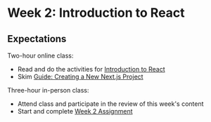 # Week 2: Introduction to React

## Expectations

Two-hour online class:

- Read and do the activities for [Introduction to React](/week2/react)
- Skim [Guide: Creating a New Next.js Project](/guides-and-references/creating-new-nextjs-project)

Three-hour in-person class:

- Attend class and participate in the review of this week's content
- Start and complete [Week 2 Assignment](/week2/assignment)


<Slideshow file="/week2/slides" />
